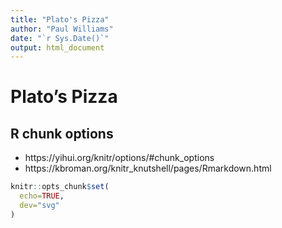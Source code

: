 ```yaml
---
title: "Plato's Pizza"
author: "Paul Williams"
date: "`r Sys.Date()`"
output: html_document
---
```


# Plato's Pizza

## R chunk options

- https://yihui.org/knitr/options/#chunk_options
- https://kbroman.org/knitr_knutshell/pages/Rmarkdown.html

```r
knitr::opts_chunk$set(
  echo=TRUE,
  dev="svg"
)
```
